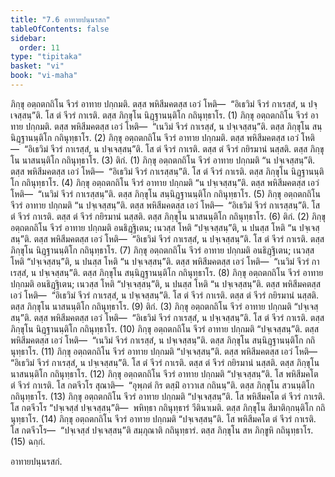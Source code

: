 ```yaml
---
title: "7.6 อาทายปนฺนรสก"
tableOfContents: false
sidebar:
  order: 11
type: "tipitaka"
basket: "vi"
book: "vi-maha"
---
```



<DynamicBreadcrumb />

<Division number="315" book="vi-maha">

<Paragraph number="1427" book="vi-maha">
ภิกฺขุ อตฺถตกถิโน จีวรํ อาทาย ปกฺกมติ. ตสฺส พหิสีมคตสฺส เอวํ โหติ—  “อิเธวิมํ จีวรํ กาเรสฺสํ, น ปจฺเจสฺสนฺ”ติ. โส ตํ จีวรํ กาเรติ. ตสฺส ภิกฺขุโน นิฏฺฐานนฺติโก กถินุทฺธาโร. (1)
</Paragraph>

<Paragraph number="1428" book="vi-maha">
ภิกฺขุ อตฺถตกถิโน จีวรํ อาทาย ปกฺกมติ. ตสฺส พหิสีมคตสฺส เอวํ โหติ—  “เนวิมํ จีวรํ กาเรสฺสํ, น ปจฺเจสฺสนฺ”ติ. ตสฺส ภิกฺขุโน สนฺนิฏฺฐานนฺติโก กถินุทฺธาโร. (2)
</Paragraph>

<Paragraph number="1429" book="vi-maha">
ภิกฺขุ อตฺถตกถิโน จีวรํ อาทาย ปกฺกมติ. ตสฺส พหิสีมคตสฺส เอวํ โหติ—  “อิเธวิมํ จีวรํ กาเรสฺสํ, น ปจฺเจสฺสนฺ”ติ. โส ตํ จีวรํ กาเรติ. ตสฺส ตํ จีวรํ กยิรมานํ นสฺสติ. ตสฺส ภิกฺขุโน นาสนนฺติโก กถินุทฺธาโร. (3)

</Paragraph>
</Division>

<Paragraph number="1430" type="center" book="vi-maha">
ติกํ. (1)


</Paragraph>

<Paragraph number="1431" book="vi-maha">
ภิกฺขุ อตฺถตกถิโน จีวรํ อาทาย ปกฺกมติ “น ปจฺเจสฺสนฺ”ติ. ตสฺส พหิสีมคตสฺส เอวํ โหติ—  “อิเธวิมํ จีวรํ กาเรสฺสนฺ”ติ. โส ตํ จีวรํ กาเรติ. ตสฺส ภิกฺขุโน นิฏฺฐานนฺติโก กถินุทฺธาโร. (4)
</Paragraph>

<Paragraph number="1432" book="vi-maha">
ภิกฺขุ อตฺถตกถิโน จีวรํ อาทาย ปกฺกมติ “น ปจฺเจสฺสนฺ”ติ. ตสฺส พหิสีมคตสฺส เอวํ โหติ—  “เนวิมํ จีวรํ กาเรสฺสนฺ”ติ. ตสฺส ภิกฺขุโน สนฺนิฏฺฐานนฺติโก กถินุทฺธาโร. (5)
</Paragraph>

<Paragraph number="1433" book="vi-maha">
ภิกฺขุ อตฺถตกถิโน จีวรํ อาทาย ปกฺกมติ “น ปจฺเจสฺสนฺ”ติ. ตสฺส พหิสีมคตสฺส เอวํ โหติ—  “อิเธวิมํ จีวรํ กาเรสฺสนฺ”ติ. โส ตํ จีวรํ กาเรติ. ตสฺส ตํ จีวรํ กยิรมานํ นสฺสติ. ตสฺส ภิกฺขุโน นาสนนฺติโก กถินุทฺธาโร. (6)

</Paragraph>

<Paragraph number="1434" type="center" book="vi-maha">
ติกํ. (2)


</Paragraph>

<Paragraph number="1435" book="vi-maha">
ภิกฺขุ อตฺถตกถิโน จีวรํ อาทาย ปกฺกมติ อนธิฏฺฐิเตน; เนวสฺส โหติ “ปจฺเจสฺสนฺ”ติ, น ปนสฺส โหติ “น ปจฺเจสฺสนฺ”ติ. ตสฺส พหิสีมคตสฺส เอวํ โหติ—  “อิเธวิมํ จีวรํ กาเรสฺสํ, น ปจฺเจสฺสนฺ”ติ. โส ตํ จีวรํ กาเรติ. ตสฺส ภิกฺขุโน นิฏฺฐานนฺติโก กถินุทฺธาโร. (7)
</Paragraph>

<Paragraph number="1436" book="vi-maha">
ภิกฺขุ อตฺถตกถิโน จีวรํ อาทาย ปกฺกมติ อนธิฏฺฐิเตน; เนวสฺส โหติ “ปจฺเจสฺสนฺ”ติ, น ปนสฺส โหติ “น ปจฺเจสฺสนฺ”ติ. ตสฺส พหิสีมคตสฺส เอวํ โหติ—  “เนวิมํ จีวรํ กาเรสฺสํ, น ปจฺเจสฺสนฺ”ติ. ตสฺส ภิกฺขุโน สนฺนิฏฺฐานนฺติโก กถินุทฺธาโร. (8)
</Paragraph>

<Paragraph number="1437" book="vi-maha">
ภิกฺขุ อตฺถตกถิโน จีวรํ อาทาย ปกฺกมติ อนธิฏฺฐิเตน; เนวสฺส โหติ “ปจฺเจสฺสนฺ”ติ, น ปนสฺส โหติ “น ปจฺเจสฺสนฺ”ติ. ตสฺส พหิสีมคตสฺส เอวํ โหติ—  “อิเธวิมํ จีวรํ กาเรสฺสํ, น ปจฺเจสฺสนฺ”ติ. โส ตํ จีวรํ กาเรติ. ตสฺส ตํ จีวรํ กยิรมานํ นสฺสติ. ตสฺส ภิกฺขุโน นาสนนฺติโก กถินุทฺธาโร. (9)

</Paragraph>

<Paragraph number="1438" type="center" book="vi-maha">
ติกํ. (3)


</Paragraph>

<Paragraph number="1439" book="vi-maha">
ภิกฺขุ อตฺถตกถิโน จีวรํ อาทาย ปกฺกมติ “ปจฺเจสฺสนฺ”ติ. ตสฺส พหิสีมคตสฺส เอวํ โหติ—  “อิเธวิมํ จีวรํ กาเรสฺสํ, น ปจฺเจสฺสนฺ”ติ. โส ตํ จีวรํ กาเรติ. ตสฺส ภิกฺขุโน นิฏฺฐานนฺติโก กถินุทฺธาโร. (10)
</Paragraph>

<Paragraph number="1440" book="vi-maha">
ภิกฺขุ อตฺถตกถิโน จีวรํ อาทาย ปกฺกมติ “ปจฺเจสฺสนฺ”ติ. ตสฺส พหิสีมคตสฺส เอวํ โหติ—  “เนวิมํ จีวรํ กาเรสฺสํ, น ปจฺเจสฺสนฺ”ติ. ตสฺส ภิกฺขุโน สนฺนิฏฺฐานนฺติโก กถินุทฺธาโร. (11)
</Paragraph>

<Paragraph number="1441" book="vi-maha">
ภิกฺขุ อตฺถตกถิโน จีวรํ อาทาย ปกฺกมติ “ปจฺเจสฺสนฺ”ติ. ตสฺส พหิสีมคตสฺส เอวํ โหติ—  “อิเธวิมํ จีวรํ กาเรสฺสํ, น ปจฺเจสฺสนฺ”ติ. โส ตํ จีวรํ กาเรติ. ตสฺส ตํ จีวรํ กยิรมานํ นสฺสติ. ตสฺส ภิกฺขุโน นาสนนฺติโก กถินุทฺธาโร. (12)
</Paragraph>

<Paragraph number="1442" book="vi-maha">
ภิกฺขุ อตฺถตกถิโน จีวรํ อาทาย ปกฺกมติ “ปจฺเจสฺสนฺ”ติ. โส พหิสีมคโต ตํ จีวรํ กาเรติ. โส กตจีวโร สุณาติ—  “อุพฺภตํ กิร ตสฺมิํ อาวาเส กถินนฺ”ติ. ตสฺส ภิกฺขุโน สวนนฺติโก กถินุทฺธาโร. (13)
</Paragraph>

<Paragraph number="1443" book="vi-maha">
ภิกฺขุ อตฺถตกถิโน จีวรํ อาทาย ปกฺกมติ “ปจฺเจสฺสนฺ”ติ. โส พหิสีมคโต ตํ จีวรํ กาเรติ. โส กตจีวโร “ปจฺเจสฺสํ ปจฺเจสฺสนฺ”ติ—  พหิทฺธา กถินุทฺธารํ วีตินาเมติ. ตสฺส ภิกฺขุโน สีมาติกฺกนฺติโก กถินุทฺธาโร. (14)
</Paragraph>

<Paragraph number="1444" book="vi-maha">
ภิกฺขุ อตฺถตกถิโน จีวรํ อาทาย ปกฺกมติ “ปจฺเจสฺสนฺ”ติ. โส พหิสีมคโต ตํ จีวรํ กาเรติ. โส กตจีวโร—  “ปจฺเจสฺสํ ปจฺเจสฺสนฺ”ติ สมฺภุณาติ กถินุทฺธารํ. ตสฺส ภิกฺขุโน สห ภิกฺขูหิ กถินุทฺธาโร. (15)

</Paragraph>

<Paragraph number="1445" type="center" book="vi-maha">
ฉกฺกํ.

  
อาทายปนฺนรสกํ.
</Paragraph>